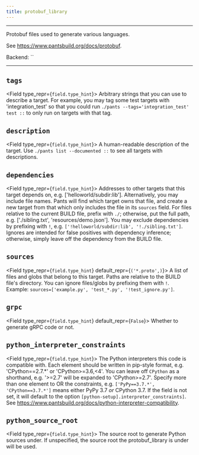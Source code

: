 ```yaml
---
title: protobuf_library
---
```



---

Protobuf files used to generate various languages.

See https://www.pantsbuild.org/docs/protobuf.

Backend: <span className="color--primary">``</span>

---

<span className={styles.options}>

## `tags`

<Field type_repr={`field.type_hint`}>
  Arbitrary strings that you can use to describe a target. For example, you may
  tag some test targets with &#x27;integration_test&#x27; so that you could run
  `./pants --tags='integration_test' test ::` to only run on targets with that
  tag.
</Field>

## `description`

<Field type_repr={`field.type_hint`}>
  A human-readable description of the target. Use `./pants list --documented ::`
  to see all targets with descriptions.
</Field>

## `dependencies`

<Field type_repr={`field.type_hint`}>
  Addresses to other targets that this target depends on, e.g.
  [&#x27;helloworld/subdir:lib&#x27;]. Alternatively, you may include file
  names. Pants will find which target owns that file, and create a new target
  from that which only includes the file in its `sources` field. For files
  relative to the current BUILD file, prefix with `./`; otherwise, put the full
  path, e.g. [&#x27;./sibling.txt&#x27;, &#x27;resources/demo.json&#x27;]. You
  may exclude dependencies by prefixing with `!`, e.g.
  `['!helloworld/subdir:lib', '!./sibling.txt']`. Ignores are intended for false
  positives with dependency inference; otherwise, simply leave off the
  dependency from the BUILD file.
</Field>

## `sources`

<Field type_repr={`field.type_hint`} default_repr={`('*.proto',)`}>
  A list of files and globs that belong to this target. Paths are relative to
  the BUILD file&#x27;s directory. You can ignore files/globs by prefixing them
  with `!`. Example: `sources=['example.py', 'test_*.py', '!test_ignore.py']`.
</Field>

## `grpc`

<Field type_repr={`field.type_hint`} default_repr={`False`}>
  Whether to generate gRPC code or not.
</Field>

## `python_interpreter_constraints`

<Field type_repr={`field.type_hint`}>
  The Python interpreters this code is compatible with. Each element should be
  written in pip-style format, e.g. &#x27;CPython==2.7.*&#x27; or
  &#x27;CPython&gt;=3.6,&lt;4&#x27;. You can leave off `CPython` as a shorthand,
  e.g. &#x27;&gt;=2.7&#x27; will be expanded to &#x27;CPython&gt;=2.7&#x27;.
  Specify more than one element to OR the constraints, e.g. `['PyPy==3.7.*',
  'CPython==3.7.*']` means either PyPy 3.7 _or_ CPython 3.7. If the field is not
  set, it will default to the option `[python-setup].interpreter_constraints]`.
  See https://www.pantsbuild.org/docs/python-interpreter-compatibility.
</Field>

## `python_source_root`

<Field type_repr={`field.type_hint`}>
  The source root to generate Python sources under. If unspecified, the source
  root the protobuf_library is under will be used.
</Field>

</span>
